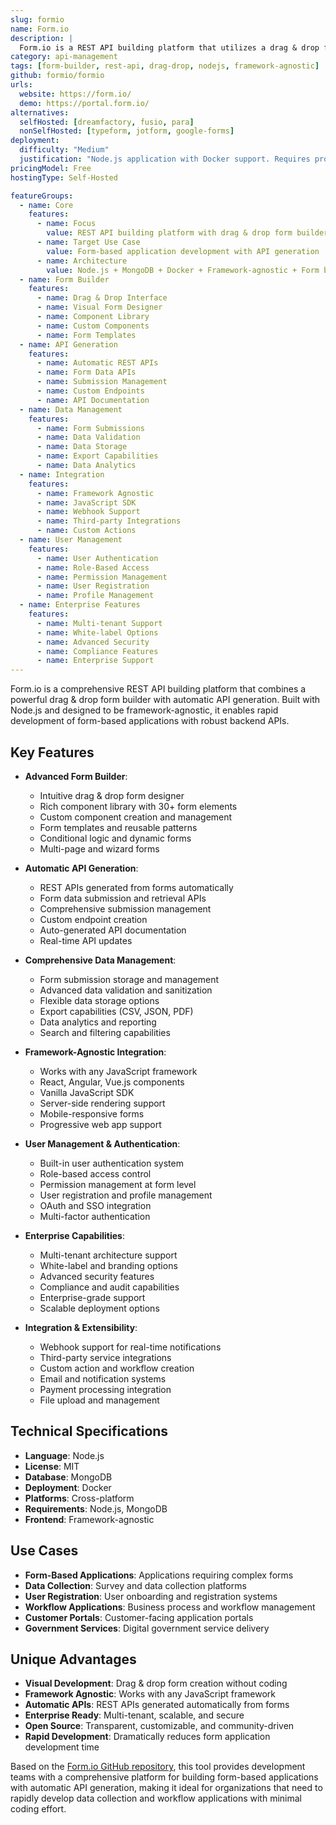```yaml
---
slug: formio
name: Form.io
description: |
  Form.io is a REST API building platform that utilizes a drag & drop form builder and is application framework agnostic. Built with Node.js, it provides comprehensive form management and API generation capabilities for modern applications.
category: api-management
tags: [form-builder, rest-api, drag-drop, nodejs, framework-agnostic]
github: formio/formio
urls:
  website: https://form.io/
  demo: https://portal.form.io/
alternatives:
  selfHosted: [dreamfactory, fusio, para]
  nonSelfHosted: [typeform, jotform, google-forms]
deployment:
  difficulty: "Medium"
  justification: "Node.js application with Docker support. Requires proper setup and configuration but provides comprehensive form and API building capabilities."
pricingModel: Free
hostingType: Self-Hosted

featureGroups:
  - name: Core
    features:
      - name: Focus
        value: REST API building platform with drag & drop form builder
      - name: Target Use Case
        value: Form-based application development with API generation
      - name: Architecture
        value: Node.js + MongoDB + Docker + Framework-agnostic + Form builder
  - name: Form Builder
    features:
      - name: Drag & Drop Interface
      - name: Visual Form Designer
      - name: Component Library
      - name: Custom Components
      - name: Form Templates
  - name: API Generation
    features:
      - name: Automatic REST APIs
      - name: Form Data APIs
      - name: Submission Management
      - name: Custom Endpoints
      - name: API Documentation
  - name: Data Management
    features:
      - name: Form Submissions
      - name: Data Validation
      - name: Data Storage
      - name: Export Capabilities
      - name: Data Analytics
  - name: Integration
    features:
      - name: Framework Agnostic
      - name: JavaScript SDK
      - name: Webhook Support
      - name: Third-party Integrations
      - name: Custom Actions
  - name: User Management
    features:
      - name: User Authentication
      - name: Role-Based Access
      - name: Permission Management
      - name: User Registration
      - name: Profile Management
  - name: Enterprise Features
    features:
      - name: Multi-tenant Support
      - name: White-label Options
      - name: Advanced Security
      - name: Compliance Features
      - name: Enterprise Support
---
```


Form.io is a comprehensive REST API building platform that combines a powerful drag & drop form builder with automatic API generation. Built with Node.js and designed to be framework-agnostic, it enables rapid development of form-based applications with robust backend APIs.

## Key Features

- **Advanced Form Builder**:

  - Intuitive drag & drop form designer
  - Rich component library with 30+ form elements
  - Custom component creation and management
  - Form templates and reusable patterns
  - Conditional logic and dynamic forms
  - Multi-page and wizard forms

- **Automatic API Generation**:

  - REST APIs generated from forms automatically
  - Form data submission and retrieval APIs
  - Comprehensive submission management
  - Custom endpoint creation
  - Auto-generated API documentation
  - Real-time API updates

- **Comprehensive Data Management**:

  - Form submission storage and management
  - Advanced data validation and sanitization
  - Flexible data storage options
  - Export capabilities (CSV, JSON, PDF)
  - Data analytics and reporting
  - Search and filtering capabilities

- **Framework-Agnostic Integration**:

  - Works with any JavaScript framework
  - React, Angular, Vue.js components
  - Vanilla JavaScript SDK
  - Server-side rendering support
  - Mobile-responsive forms
  - Progressive web app support

- **User Management & Authentication**:

  - Built-in user authentication system
  - Role-based access control
  - Permission management at form level
  - User registration and profile management
  - OAuth and SSO integration
  - Multi-factor authentication

- **Enterprise Capabilities**:

  - Multi-tenant architecture support
  - White-label and branding options
  - Advanced security features
  - Compliance and audit capabilities
  - Enterprise-grade support
  - Scalable deployment options

- **Integration & Extensibility**:
  - Webhook support for real-time notifications
  - Third-party service integrations
  - Custom action and workflow creation
  - Email and notification systems
  - Payment processing integration
  - File upload and management

## Technical Specifications

- **Language**: Node.js
- **License**: MIT
- **Database**: MongoDB
- **Deployment**: Docker
- **Platforms**: Cross-platform
- **Requirements**: Node.js, MongoDB
- **Frontend**: Framework-agnostic

## Use Cases

- **Form-Based Applications**: Applications requiring complex forms
- **Data Collection**: Survey and data collection platforms
- **User Registration**: User onboarding and registration systems
- **Workflow Applications**: Business process and workflow management
- **Customer Portals**: Customer-facing application portals
- **Government Services**: Digital government service delivery

## Unique Advantages

- **Visual Development**: Drag & drop form creation without coding
- **Framework Agnostic**: Works with any JavaScript framework
- **Automatic APIs**: REST APIs generated automatically from forms
- **Enterprise Ready**: Multi-tenant, scalable, and secure
- **Open Source**: Transparent, customizable, and community-driven
- **Rapid Development**: Dramatically reduces form application development time

Based on the [Form.io GitHub repository](https://github.com/formio), this tool provides development teams with a comprehensive platform for building form-based applications with automatic API generation, making it ideal for organizations that need to rapidly develop data collection and workflow applications with minimal coding effort.
